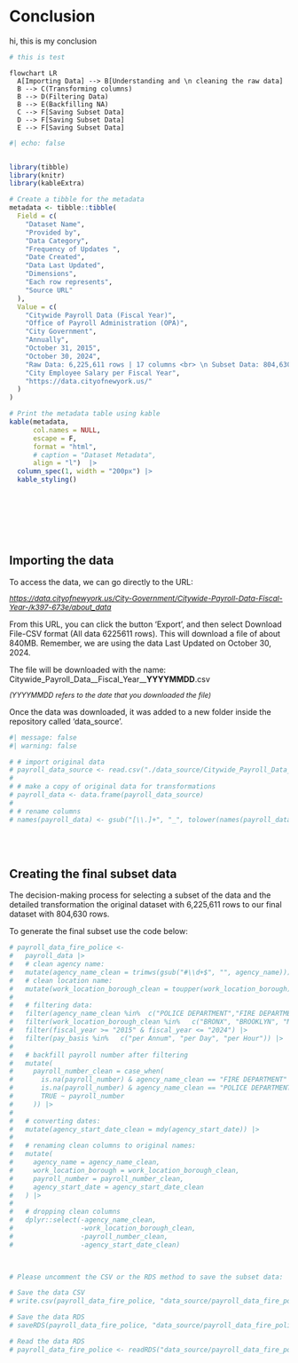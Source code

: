 # Conclusion

hi, this is my conclusion

```r
# this is test
```

```mermaid
flowchart LR
  A[Importing Data] --> B[Understanding and \n cleaning the raw data]
  B --> C(Transforming columns)
  B --> D(Filtering Data)
  B --> E(Backfilling NA)
  C --> F[Saving Subset Data]
  D --> F[Saving Subset Data]
  E --> F[Saving Subset Data]
```

```r
#| echo: false


library(tibble)
library(knitr)
library(kableExtra)

# Create a tibble for the metadata
metadata <- tibble::tibble(
  Field = c(
    "Dataset Name",
    "Provided by",
    "Data Category",
    "Frequency of Updates ", 
    "Date Created", 
    "Data Last Updated", 
    "Dimensions",
    "Each row represents",
    "Source URL"
  ),
  Value = c(
    "Citywide Payroll Data (Fiscal Year)",
    "Office of Payroll Administration (OPA)",
    "City Government",
    "Annually", 
    "October 31, 2015", 
    "October 30, 2024", 
    "Raw Data: 6,225,611 rows | 17 columns <br> \n Subset Data: 804,630 rows | 17 columns",
    "City Employee Salary per Fiscal Year",
    "https://data.cityofnewyork.us/"
  )
)

# Print the metadata table using kable
kable(metadata, 
      col.names = NULL, 
      escape = F,
      format = "html",
      # caption = "Dataset Metadata",
      align = "l")  |>
  column_spec(1, width = "200px") |>
  kable_styling()

```


\
\

\
\

::: panel-tabset
## **Importing the data**\

To access the data, we can go directly to the URL:\
<p style="font-size:95%; font-style:italic">
<https://data.cityofnewyork.us/City-Government/Citywide-Payroll-Data-Fiscal-Year-/k397-673e/about_data>
</p>

From this URL, you can click the button 'Export', and then select Download File-CSV format (All data 6225611 rows). This will download a file of about 840MB. Remember, we are using the data Last Updated on October 30, 2024.

The file will be downloaded with the name: Citywide_Payroll_Data\_\_Fiscal_Year\_\_**YYYYMMDD**.csv\
<p style="font-size:90%; font-style:italic">
(YYYYMMDD refers to the date that you downloaded the file)
</p>

Once the data was downloaded, it was added to a new folder inside the repository called 'data_source'.

```r
#| message: false
#| warning: false

# # import original data
# payroll_data_source <- read.csv("./data_source/Citywide_Payroll_Data__Fiscal_Year__20241111.csv") 
# 
# # make a copy of original data for transformations
# payroll_data <- data.frame(payroll_data_source)
# 
# # rename columns
# names(payroll_data) <- gsub("[\\.]+", "_", tolower(names(payroll_data_source)))
```



\
\

## **Creating the final subset data**\

The decision-making process for selecting a subset of the data and the detailed transformation the original dataset with 6,225,611 rows to our final dataset with 804,630 rows.


To generate the final subset use the code below:

```r
# payroll_data_fire_police <-
#   payroll_data |> 
#   # clean agency name: 
#   mutate(agency_name_clean = trimws(gsub("#\\d+$", "", agency_name))) |> 
#   # clean location name: 
#   mutate(work_location_borough_clean = toupper(work_location_borough)) |> 
# 
#   # filtering data:
#   filter(agency_name_clean %in%  c("POLICE DEPARTMENT","FIRE DEPARTMENT")) |> 
#   filter(work_location_borough_clean %in%   c("BRONX", "BROOKLYN", "MANHATTAN", "QUEENS", "RICHMOND")) |> 
#   filter(fiscal_year >= "2015" & fiscal_year <= "2024") |> 
#   filter(pay_basis %in%   c("per Annum", "per Day", "per Hour")) |> 
#   
#   # backfill payroll number after filtering
#   mutate(
#     payroll_number_clean = case_when(
#       is.na(payroll_number) & agency_name_clean == "FIRE DEPARTMENT" ~ 57,
#       is.na(payroll_number) & agency_name_clean == "POLICE DEPARTMENT" ~ 56,
#       TRUE ~ payroll_number
#     )) |> 
#   
#   # converting dates:
#   mutate(agency_start_date_clean = mdy(agency_start_date)) |> 
# 
#   # renaming clean columns to original names:
#   mutate(
#     agency_name = agency_name_clean,
#     work_location_borough = work_location_borough_clean,
#     payroll_number = payroll_number_clean,
#     agency_start_date = agency_start_date_clean
#   ) |>
#   
#   # dropping clean columns
#   dplyr::select(-agency_name_clean, 
#                 -work_location_borough_clean, 
#                 -payroll_number_clean,
#                 -agency_start_date_clean)
  


# Please uncomment the CSV or the RDS method to save the subset data:

# Save the data CSV
# write.csv(payroll_data_fire_police, "data_source/payroll_data_fire_police.csv", row.names = FALSE)

# Save the data RDS
# saveRDS(payroll_data_fire_police, "data_source/payroll_data_fire_police.rds")

# Read the data RDS
# payroll_data_fire_police <- readRDS("data_source/payroll_data_fire_police.rds")
```


:::
